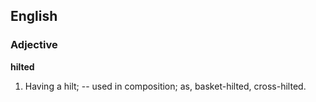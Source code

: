 ==English==

===Adjective===

'''hilted'''

#Having a hilt; -- used in composition; as, basket-hilted, cross-hilted.